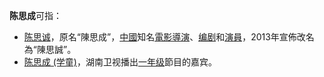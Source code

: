 '''陈思成'''可指：
*[[陈思诚|陈思诚]]，原名“陳思成”，[[中國|中國]]知名[[電影導演|電影導演]]、[[編劇|编剧]]和[[演員|演員]]，2013年宣佈改名為“陳思誠”。
*[[陈思成_(学童)|陈思成 (学童)]]，湖南卫视播出[[一年级|一年级]]節目的嘉宾。

{{disambig|cat=三字陈姓人名消歧义|si}}